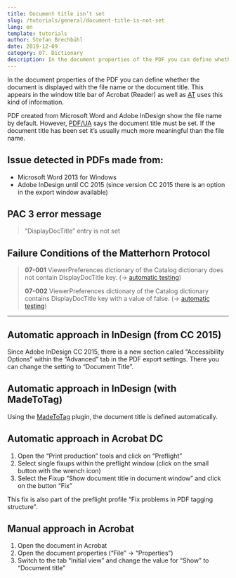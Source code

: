 ```yaml
---
title: Document title isn’t set
slug: /tutorials/general/document-title-is-not-set
lang: en
template: tutorials
author: Stefan Brechbühl
date: 2019-12-09
category: 07. Dictionary
description: In the document properties of the PDF you can define whether the document is displayed with the file name or the document title. This appears in the window title bar of Acrobat (Reader) as well as AT uses this kind of information.
---
```


In the document properties of the PDF you can define whether the document is displayed with the file name or the document title. This appears in the window title bar of Acrobat (Reader) as well as [AT](/glossary/#assistive-technology) uses this kind of information.

PDF created from Microsoft Word and Adobe InDesign show the file name by default. However, [PDF/UA](/glossary/#pdfua) says the document title must be set. If the document title has been set it’s usually much more meaningful than the file name.

## Issue detected in PDFs made from:

- Microsoft Word 2013 for Windows
- Adobe InDesign until CC 2015 (since version CC 2015 there is an option in the export window available)

## PAC 3 error message

> “DisplayDocTitle” entry is not set

## Failure Conditions of the Matterhorn Protocol

> **07-001** ViewerPreferences dictionary of the Catalog dictionary does not contain DisplayDocTitle key. (→ [automatic testing](/glossary/#automatic-testing))
> 
> **07-002** ViewerPreferences dictionary of the Catalog dictionary contains DisplayDocTitle key with a value of false. (→ [automatic testing](/glossary/#automatic-testing))

***

## Automatic approach in InDesign (from CC 2015)

Since Adobe InDesign CC 2015, there is a new section called “Accessibility Options” within the “Advanced” tab in the PDF export settings. There you can change the setting to “Document Title”.

## Automatic approach in InDesign (with MadeToTag)

Using the [MadeToTag](https://www.axaio.com/doku.php/en:products:madetotag) plugin, the document title is defined automatically.

## Automatic approach in Acrobat DC

1. Open the “Print production” tools and click on “Preflight”
2. Select single fixups within the preflight window (click on the small button with the wrench icon)
3. Select the Fixup “Show document title in document window” and click on the button “Fix”

This fix is also part of the preflight profile “Fix problems in PDF tagging structure”.

## Manual approach in Acrobat

1. Open the document in Acrobat
2. Open the document properties (“File” → “Properties”)
3. Switch to the tab “Initial view” and change the value for “Show” to “Document title”